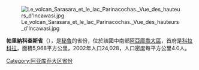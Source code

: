 [[Image:Le_volcan_Sarasara_et_le_lac_Parinacochas._Vue_des_hauteurs_d'Incawasi.jpg|right]]

'''帕里納科查斯省'''（{{lang-es|Provincia de Parinacochas}}），是[[秘魯|秘魯]]的省份，位於該國中南部[[阿亞庫喬大區|阿亞庫喬大區]]，首府是[[科拉科拉|科拉科拉]]，面積5,968平方公里，2002年人口24,028，人口密度每平方公里4.0人。

{{coord|15.016994|S|73.780419|W|type:adm2nd_source:itwiki|display=title}}

{{秘魯省份|state=collapsed}}
{{秘鲁行政区划小作品}}
[[Category:阿亚库乔大区省份|Category:阿亚库乔大区省份]]